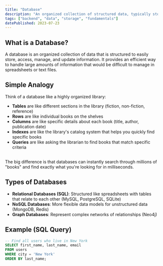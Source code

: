 ```yaml
---
title: "Database"
description: "An organized collection of structured data, typically stored electronically in a computer system."
tags: ["backend", "data", "storage", "fundamentals"]
datePublished: 2023-07-23
---
```


## What is a Database?

A database is an organized collection of data that is structured to easily store, access, manage, and update information. It provides an efficient way to handle large amounts of information that would be difficult to manage in spreadsheets or text files.

## Simple Analogy

Think of a database like a highly organized library:
<br/>
- **Tables** are like different sections in the library (fiction, non-fiction, reference)
- **Rows** are like individual books on the shelves
- **Columns** are like specific details about each book (title, author, publication date)
- **Indexes** are like the library's catalog system that helps you quickly find specific books
- **Queries** are like asking the librarian to find books that match specific criteria
<br/>
The big difference is that databases can instantly search through millions of "books" and find exactly what you're looking for in milliseconds.

## Types of Databases

- **Relational Databases (SQL)**: Structured like spreadsheets with tables that relate to each other (MySQL, PostgreSQL, SQLite)
- **NoSQL Databases**: More flexible data models for unstructured data (MongoDB, Redis)
- **Graph Databases**: Represent complex networks of relationships (Neo4j)

## Example (SQL Query)

```sql
-- Find all users who live in New York
SELECT first_name, last_name, email
FROM users
WHERE city = 'New York'
ORDER BY last_name;
``` 